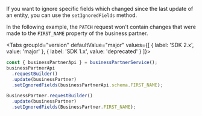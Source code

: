 
If you want to ignore specific fields which changed since the last update of an entity, you can use the `setIgnoredFields` method.

In the following example, the `PATCH` request won't contain changes that were made to the `FIRST_NAME` property of the business partner.

<Tabs groupId="version" defaultValue="major" values={[ { label: 'SDK 2.x', value: 'major' }, { label: 'SDK 1.x', value: 'deprecated' } ]}>
<TabItem value="major">

```ts
const { businessPartnerApi } = businessPartnerService();
businessPartnerApi
  .requestBuilder()
  .update(businessPartner)
  .setIgnoredFields(businessPartnerApi.schema.FIRST_NAME);
```

</TabItem>
<TabItem value="deprecated">

```ts
BusinessPartner.requestBuilder()
  .update(businessPartner)
  .setIgnoredFields(BusinessPartner.FIRST_NAME);
```

</TabItem>
</Tabs>
